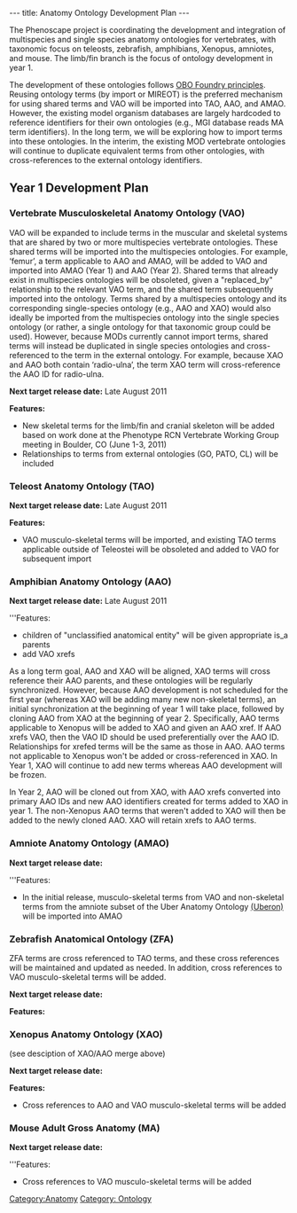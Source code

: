 ---
title: Anatomy Ontology Development Plan
---

The Phenoscape project is coordinating the development and integration of multispecies and single species anatomy ontologies for vertebrates, with taxonomic focus on teleosts, zebrafish, amphibians, Xenopus, amniotes, and mouse.  The limb/fin branch is the focus of ontology development in year 1.

The development of these ontologies follows [http://obofoundry.org/ OBO Foundry principles]. Reusing ontology terms (by import or MIREOT) is the preferred mechanism for using shared terms and VAO will be imported into TAO, AAO, and AMAO. However, the existing model organism databases are largely hardcoded to reference identifiers for their own ontologies (e.g., MGI database reads MA term identifiers). In the long term, we will be exploring how to import terms into these ontologies. In the interim, the existing MOD vertebrate ontologies will continue to duplicate equivalent terms from other ontologies, with cross-references to the external ontology identifiers.

== Year 1 Development Plan ==

=== Vertebrate Musculoskeletal Anatomy Ontology (VAO) ===
VAO will be expanded to include terms in the muscular and skeletal systems that are shared by two or more multispecies vertebrate ontologies. These shared terms will be imported into the multispecies ontologies. For example, ‘femur’, a term applicable to AAO and AMAO, will be added to VAO and imported into AMAO (Year 1) and AAO (Year 2). Shared terms that already exist in multispecies ontologies will be obsoleted, given a "replaced_by" relationship to the relevant VAO term, and the shared term subsequently imported into the ontology. Terms shared by a multispecies ontology and its corresponding single-species ontology (e.g., AAO and XAO) would also ideally be imported from the multispecies ontology into the single species ontology (or rather, a single ontology for that taxonomic group could be used). However, because MODs currently cannot import terms, shared terms will instead be duplicated in single species ontologies and cross-referenced to the term in the external ontology. For example, because XAO and AAO both contain ‘radio-ulna’, the term XAO term will cross-reference the AAO ID for radio-ulna.

'''Next target release date:''' Late August 2011

'''Features:'''
*New skeletal terms for the limb/fin and cranial skeleton will be added based on work done at the Phenotype RCN Vertebrate Working Group meeting in Boulder, CO (June 1-3, 2011)
*Relationships to terms from external ontologies (GO, PATO, CL) will be included

=== Teleost Anatomy Ontology (TAO) ===

'''Next target release date:''' Late August 2011

'''Features:'''
*VAO musculo-skeletal terms will be imported, and existing TAO terms applicable outside of Teleostei will be obsoleted and added to VAO for subsequent import

=== Amphibian Anatomy Ontology (AAO) ===
'''Next target release date:''' Late August 2011

'''Features:
*children of "unclassified anatomical entity" will be given appropriate is_a parents
*add VAO xrefs

As a long term goal, AAO and XAO will be aligned, XAO terms will cross reference their AAO parents, and these ontologies will be regularly synchronized. However, because AAO development is not scheduled for the first year (whereas XAO will be adding many new non-skeletal terms), an initial synchronization at the beginning of year 1 will take place, followed by cloning AAO from XAO at the beginning of year 2. Specifically, AAO terms applicable to Xenopus will be added to XAO and given an AAO xref. If AAO xrefs VAO, then the VAO ID should be used preferentially over the AAO ID. Relationships for xrefed terms will be the same as those in AAO. AAO terms not applicable to Xenopus won't be added or cross-referenced in XAO. In Year 1, XAO will continue to add new terms whereas AAO development will be frozen.

In Year 2, AAO will be cloned out from XAO, with AAO xrefs converted into primary AAO IDs and new AAO identifiers created for terms added to XAO in year 1. The non-Xenopus AAO terms that weren't added to XAO will then be added to the newly cloned AAO. XAO will retain xrefs to AAO terms.

=== Amniote Anatomy Ontology (AMAO) ===
'''Next target release date:'''

'''Features:
*In the initial release, musculo-skeletal terms from VAO and non-skeletal terms from the amniote subset of the Uber Anatomy Ontology [http://obofoundry.org/cgi-bin/detail.cgi?id=uberon (Uberon)] will be imported into AMAO

=== Zebrafish Anatomical Ontology (ZFA) ===
ZFA terms are cross referenced to TAO terms, and these cross references will be maintained and updated as needed. In addition, cross references to VAO musculo-skeletal terms will be added.

'''Next target release date:'''

'''Features:'''

=== Xenopus Anatomy Ontology (XAO) ===

(see desciption of XAO/AAO merge above)

'''Next target release date:'''

'''Features:'''
* Cross references to AAO and VAO musculo-skeletal terms will be added

=== Mouse Adult Gross Anatomy (MA) ===
'''Next target release date:'''

'''Features:
* Cross references to VAO musculo-skeletal terms will be added

[[Category:Anatomy]]
[[Category: Ontology]]